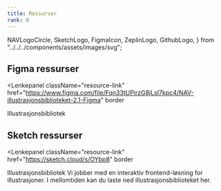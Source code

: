 ```yaml
---
title: Ressurser
rank: 0
---
```



  NAVLogoCircle,
  SketchLogo,
  FigmaIcon,
  ZeplinLogo,
  GithubLogo,
} from "../../../components/assets/images/svg";

## Figma ressurser

<Lenkepanel
  className="resource-link"
  href="https://www.figma.com/file/Fqn33tUPirzG8jLsI7kpc4/NAV-illustrasjonsbiblioteket-2.1-Figma"
  border
>
  <FigmaIcon />
  Illustrasjons&shy;bibliotek
</Lenkepanel>

## Sketch ressurser

<Lenkepanel
  className="resource-link"
  href="https://sketch.cloud/s/OYbp8"
  border
>
  <SketchLogo />
  Illustrasjons&shy;bibliotek
</Lenkepanel>
<Alertstripe type="info" solid>
  Vi jobber med en interaktiv frontend-løsning for illustrasjoner. I mellomtiden
  kan du laste ned illustrasjonsbiblioteket her.
</Alertstripe>
